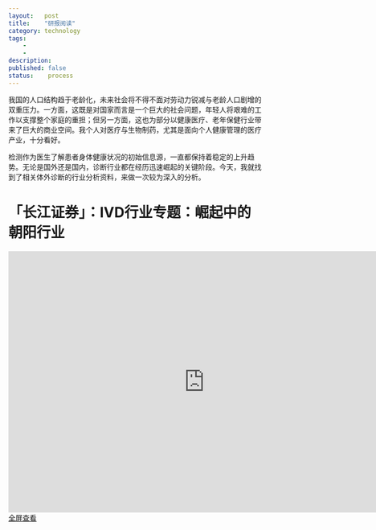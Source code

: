 ```yaml
---
layout:   post
title:    "研报阅读"
category: technology
tags:     
    -  
    -   
description: 
published: false
status:    process
---
```


我国的人口结构趋于老龄化，未来社会将不得不面对劳动力锐减与老龄人口剧增的双重压力。一方面，这既是对国家而言是一个巨大的社会问题，年轻人将艰难的工作以支撑整个家庭的重担；但另一方面，这也为部分以健康医疗、老年保健行业带来了巨大的商业空间。我个人对医疗与生物制药，尤其是面向个人健康管理的医疗产业，十分看好。

检测作为医生了解患者身体健康状况的初始信息源，一直都保持着稳定的上升趋势。无论是国外还是国内，诊断行业都在经历迅速崛起的关键阶段。今天，我就找到了相关体外诊断的行业分析资料，来做一次较为深入的分析。

# 「长江证券」：IVD行业专题：崛起中的朝阳行业

<iframe src="http://7xkojm.com1.z0.glb.clouddn.com/%E9%95%BF%E6%B1%9F%E8%AF%81%E5%88%B8-2015-07-27-%E5%8C%BB%E7%96%97%E4%BF%9D%E5%81%A5%E8%A1%8C%E4%B8%9A%EF%BC%9AIVD%E8%A1%8C%E4%B8%9A%E4%B8%93%E9%A2%98%EF%BC%9A%E5%B4%9B%E8%B5%B7%E4%B8%AD%E7%9A%84%E6%9C%9D%E9%98%B3%E8%A1%8C%E4%B8%9A.pdf" style="width:780px; height:520px;" frameborder="0"></iframe>

<p style="margin-top: 0px;">
<a target="_blank" href="http://7xkojm.com1.z0.glb.clouddn.com/%E9%95%BF%E6%B1%9F%E8%AF%81%E5%88%B8-2015-07-27-%E5%8C%BB%E7%96%97%E4%BF%9D%E5%81%A5%E8%A1%8C%E4%B8%9A%EF%BC%9AIVD%E8%A1%8C%E4%B8%9A%E4%B8%93%E9%A2%98%EF%BC%9A%E5%B4%9B%E8%B5%B7%E4%B8%AD%E7%9A%84%E6%9C%9D%E9%98%B3%E8%A1%8C%E4%B8%9A.pdf">
全屏查看
</a>
</p>

